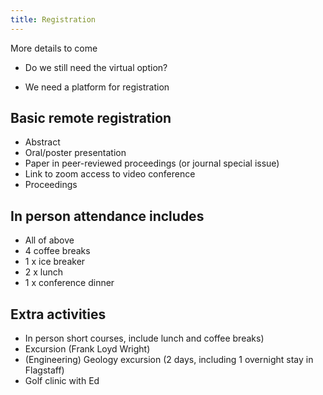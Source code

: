 ```yaml
---
title: Registration
---
```


::: {.callout-note}
More details to come
:::

::: {.content-visible when-profile="local"}

* Do we still need the virtual option?

* We need a platform for registration

:::

## Basic remote registration

* Abstract
* Oral/poster presentation  
* Paper in peer-reviewed proceedings (or journal special issue)
* Link to zoom access to video conference 
* Proceedings

## In person attendance includes 

* All of above
* 4 coffee breaks 
* 1 x ice breaker
* 2 x lunch
* 1 x conference dinner

## Extra activities

* In person short courses, include lunch and coffee breaks)
* Excursion (Frank Loyd Wright)
* (Engineering) Geology excursion (2 days, including 1 overnight stay in Flagstaff) 
* Golf clinic with Ed 

